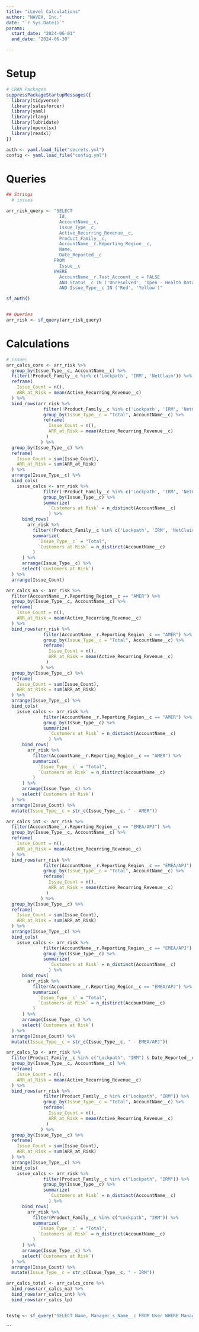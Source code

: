 ```yaml
---
title: "iLevel Calculations"
author: "NAVEX, Inc."
date: "`r Sys.Date()`"
params:
  start_date: "2024-06-01"
  end_date: "2024-06-30"

---
```


# Setup
```r
# CRAN Packages
suppressPackageStartupMessages({
  library(tidyverse)
  library(salesforcer)
  library(yaml)
  library(rlang)
  library(lubridate)
  library(openxlsx)
  library(readxl)
})

auth <- yaml.load_file("secrets.yml")
config <- yaml.load_file("config.yml")
```

# Queries
```r

## Strings
  # issues

arr_risk_query <- "SELECT
                    Id,
                    AccountName__c,
                    Issue_Type__c,
                    Active_Recurring_Revenue__c,
                    Product_Family__c,
                    AccountName__r.Reporting_Region__c,
                    Name,
                    Date_Reported__c
                  FROM
                    Issue__c
                  WHERE
                    AccountName__r.Test_Account__c = FALSE
                    AND Status__c IN ('Unresolved', 'Open - Health Data Action', 'Open - Unresolved')
                    AND Issue_Type__c IN ('Red', 'Yellow')"

sf_auth()


## Queries
arr_risk <- sf_query(arr_risk_query)

```

# Calculations
```r
# issue\
arr_calcs_core <- arr_risk %>%
  group_by(Issue_Type__c, AccountName__c) %>% 
  filter(!Product_Family__c %in% c('Lockpath', 'IRM', 'NetClaim')) %>% 
  reframe(
    Issue_Count = n(),
    ARR_at_Risk = mean(Active_Recurring_Revenue__c)
  ) %>%
  bind_rows(arr_risk %>%
              filter(!Product_Family__c %in% c('Lockpath', 'IRM', 'NetClaim')) %>% 
              group_by(Issue_Type__c = "Total", AccountName__c) %>% 
              reframe(
                Issue_Count = n(),
                ARR_at_Risk = mean(Active_Recurring_Revenue__c)
               )
             ) %>% 
  group_by(Issue_Type__c) %>% 
  reframe(
    Issue_Count = sum(Issue_Count),
    ARR_at_Risk = sum(ARR_at_Risk)
  ) %>% 
  arrange(Issue_Type__c) %>% 
  bind_cols(
    issue_calcs <- arr_risk %>% 
              filter(!Product_Family__c %in% c('Lockpath', 'IRM', 'NetClaim')) %>% 
              group_by(Issue_Type__c) %>%
              summarize(
                `Customers at Risk` = n_distinct(AccountName__c)
                ) %>% 
      bind_rows(
        arr_risk %>%
          filter(!Product_Family__c %in% c('Lockpath', 'IRM', 'NetClaim')) %>% 
          summarize(
            `Issue_Type__c` = "Total",
            `Customers at Risk` = n_distinct(AccountName__c)
          )
      ) %>% 
      arrange(Issue_Type__c) %>% 
      select(`Customers at Risk`)
  ) %>%  
  arrange(Issue_Count)

arr_calcs_na <- arr_risk %>% 
  filter(AccountName__r.Reporting_Region__c == "AMER") %>%
  group_by(Issue_Type__c, AccountName__c) %>% 
  reframe(
    Issue_Count = n(),
    ARR_at_Risk = mean(Active_Recurring_Revenue__c)
  ) %>%
  bind_rows(arr_risk %>%
              filter(AccountName__r.Reporting_Region__c == "AMER") %>% 
              group_by(Issue_Type__c = "Total", AccountName__c) %>% 
              reframe(
                Issue_Count = n(),
                ARR_at_Risk = mean(Active_Recurring_Revenue__c)
               )
             ) %>% 
  group_by(Issue_Type__c) %>% 
  reframe(
    Issue_Count = sum(Issue_Count),
    ARR_at_Risk = sum(ARR_at_Risk)
  ) %>% 
  arrange(Issue_Type__c) %>% 
  bind_cols(
    issue_calcs <- arr_risk %>% 
              filter(AccountName__r.Reporting_Region__c == "AMER") %>% 
              group_by(Issue_Type__c) %>%
              summarize(
                `Customers at Risk` = n_distinct(AccountName__c)
                ) %>% 
      bind_rows(
        arr_risk %>%
          filter(AccountName__r.Reporting_Region__c == "AMER") %>% 
          summarize(
            `Issue_Type__c` = "Total",
            `Customers at Risk` = n_distinct(AccountName__c)
          )
      ) %>% 
      arrange(Issue_Type__c) %>% 
      select(`Customers at Risk`)
  ) %>% 
  arrange(Issue_Count) %>% 
  mutate(Issue_Type__c = str_c(Issue_Type__c, " - AMER"))

arr_calcs_int <- arr_risk %>% 
  filter(AccountName__r.Reporting_Region__c == "EMEA/APJ") %>%
  group_by(Issue_Type__c, AccountName__c) %>% 
  reframe(
    Issue_Count = n(),
    ARR_at_Risk = mean(Active_Recurring_Revenue__c)
  ) %>%
  bind_rows(arr_risk %>%
              filter(AccountName__r.Reporting_Region__c == "EMEA/APJ") %>% 
              group_by(Issue_Type__c = "Total", AccountName__c) %>% 
              reframe(
                Issue_Count = n(),
                ARR_at_Risk = mean(Active_Recurring_Revenue__c)
               )
             ) %>% 
  group_by(Issue_Type__c) %>% 
  reframe(
    Issue_Count = sum(Issue_Count),
    ARR_at_Risk = sum(ARR_at_Risk)
  ) %>% 
  arrange(Issue_Type__c) %>% 
  bind_cols(
    issue_calcs <- arr_risk %>% 
              filter(AccountName__r.Reporting_Region__c == "EMEA/APJ") %>% 
              group_by(Issue_Type__c) %>%
              summarize(
                `Customers at Risk` = n_distinct(AccountName__c)
                ) %>% 
      bind_rows(
        arr_risk %>%
          filter(AccountName__r.Reporting_Region__c == "EMEA/APJ") %>% 
          summarize(
            `Issue_Type__c` = "Total",
            `Customers at Risk` = n_distinct(AccountName__c)
          )
      ) %>% 
      arrange(Issue_Type__c) %>% 
      select(`Customers at Risk`)
  ) %>% 
  arrange(Issue_Count) %>% 
  mutate(Issue_Type__c = str_c(Issue_Type__c, " - EMEA/APJ"))

arr_calcs_lp <- arr_risk %>% 
  filter(Product_Family__c %in% c("Lockpath", "IRM") & Date_Reported__c < floor_date(Sys.Date(), unit = "month")) %>%
  group_by(Issue_Type__c, AccountName__c) %>% 
  reframe(
    Issue_Count = n(),
    ARR_at_Risk = mean(Active_Recurring_Revenue__c)
  ) %>%
  bind_rows(arr_risk %>%
              filter(Product_Family__c %in% c("Lockpath", "IRM")) %>% 
              group_by(Issue_Type__c = "Total", AccountName__c) %>% 
              reframe(
                Issue_Count = n(),
                ARR_at_Risk = mean(Active_Recurring_Revenue__c)
               )
             ) %>% 
  group_by(Issue_Type__c) %>% 
  reframe(
    Issue_Count = sum(Issue_Count),
    ARR_at_Risk = sum(ARR_at_Risk)
  ) %>% 
  arrange(Issue_Type__c) %>% 
  bind_cols(
    issue_calcs <- arr_risk %>% 
              filter(Product_Family__c %in% c("Lockpath", "IRM")) %>% 
              group_by(Issue_Type__c) %>%
              summarize(
                `Customers at Risk` = n_distinct(AccountName__c)
                ) %>% 
      bind_rows(
        arr_risk %>%
          filter(Product_Family__c %in% c("Lockpath", "IRM")) %>% 
          summarize(
            `Issue_Type__c` = "Total",
            `Customers at Risk` = n_distinct(AccountName__c)
          )
      ) %>% 
      arrange(Issue_Type__c) %>% 
      select(`Customers at Risk`)
  ) %>% 
  arrange(Issue_Count) %>% 
  mutate(Issue_Type__c = str_c(Issue_Type__c, " - IRM"))

arr_calcs_total <- arr_calcs_core %>% 
  bind_rows(arr_calcs_na) %>%
  bind_rows(arr_calcs_int) %>% 
  bind_rows(arr_calcs_lp)
```

```r


```

```r
testq <- sf_query("SELECT Name, Manager_s_Name__c FROM User WHERE Manager_s_Name__c IN ('Alex Healy', 'Ben Moore', 'Cooper Dunn', 'Dan Talkington', 'James Hackett', 'Jason Gwartney', 'Kelly Carlsmith', 'Michael Clark', 'Misha Smith', 'Stephanie Allen', 'Tehani Walton', 'Vaunetta Williams')")
```
```